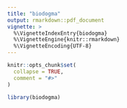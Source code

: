 ```yaml
---
title: "biodogma"
output: rmarkdown::pdf_document
vignette: >
  %\VignetteIndexEntry{biodogma}
  %\VignetteEngine{knitr::rmarkdown}
  %\VignetteEncoding{UTF-8}
---
```


```r
knitr::opts_chunk$set(
  collapse = TRUE,
  comment = "#>"
)
```

```r
library(biodogma)
```
